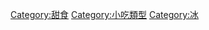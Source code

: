 {{飲食}}
{{Commonscat|Frozen desserts}}
{{catmore}}

[[Category:甜食|Category:甜食]]
[[Category:小吃類型|Category:小吃類型]]
[[Category:冰|Category:冰]]